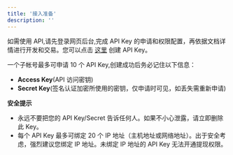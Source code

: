 ```yaml
---
title: '接入准备'
description: ''
---
```


如需使用 API,请先登录网页后台,完成 API Key 的申请和权限配置，再依据文档详情进行开发和交易。您可以点击 [这里](https://console-beta.basswallet.io/#/apiManagement/index) 创建 API Key。

一个子帐号最多可申请 10 个 API Key,创建成功后务必记住以下信息：
  - **Access Key**(API 访问密钥)
  - **Secret Key**(签名认证加密所使用的密钥，仅申请时可见，如丢失需重新申请)

**安全提示**
  - 永远不要把您的 API Key/Secret 告诉任何人。如果不小心泄露，请立即删除此 Key。
  - 每个 API Key 最多可绑定 20 个 IP 地址（主机地址或网络地址）。出于安全考虑，强烈建议您绑定 IP 地址。未绑定 IP 地址的 API Key 无法开通提现权限。